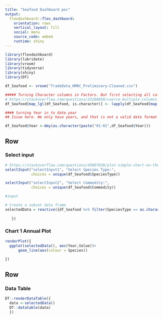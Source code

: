 ```yaml
---
title: "Seafood Dashboard poc"
output: 
  flexdashboard::flex_dashboard:
    orientation: rows
    vertical_layout: fill
    social: menu
    source_code: embed
    runtime: shiny
---
```


```r
library(flexdashboard)
library(lubridate)
library(vroom)
library(tidyverse)
library(shiny)
library(DT)
```

```r

df_Seafood <- vroom("TradeData_HMRC_Preliminary-Cleaned.csv")
```

```r
##### Turning Character columns in Factors. But first selecting all columns of class = Character
# https://stackoverflow.com/questions/33180058/coerce-multiple-columns-to-factors-at-once
df_Seafood[map_lgl(df_Seafood, is.character)] <- lapply(df_Seafood[map_lgl(df_Seafood, is.character)], factor)

#### turning Year in to date.year
## Issue here. We only have years, and that is not a valid date format for plotting. But, since the values are annual sum. But, for plotting it looks better using the 1st of Jan. If we would use e.g. the 31.12.2019, it would look like the data is for 2020 :( 

df_Seafood$Year <-dmy(as.character(paste("01-01",df_Seafood$Year)))
```


Row
-----------------------------------------------------------------------


### Select input


```r

# https://stackoverflow.com/questions/45887038/plot-simple-chart-on-the-basis-of-data-subset-in-flexdashboard
selectInput("selectInput1", "Select Species Type:", 
            choices = unique(df_Seafood$SpeciesType))

selectInput("selectInput2", "Select Commodity:", 
            choices = unique(df_Seafood$Commodity))

#input

```



```r
# Create a subset data frame 
selectedData = reactive({df_Seafood %>% filter(SpeciesType == as.character(input$selectInput1), Commodity == as.character(input$selectInput2)) 
  
   })
```


### Chart 1 Annual Plot

```r
renderPlot({
  ggplot(selectedData(), aes(Year,Value))+
      geom_line(aes(colour = Species))
    
})
```


Row 
-----------------------------------------------------------------------

### Data Table

```r

DT::renderDataTable({
  data <-selectedData()
  DT::datatable(data)
  })

```
